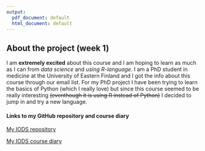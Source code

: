 ```yaml
---
output:
  pdf_document: default
  html_document: default
---
```

## About the project (week 1)

I am **extremely excited** about this course and I am hoping to learn as much as I can from *data science* and *using R-language*. I am a PhD student in medicine at the University of Eastern Finland and I got the info about this course through our email list. For my PhD project I have been trying to learn the basics of Python (which I really love) but since this course seemed to be really interesting ~~(eventhough it is using R instead of Python)~~ I decided to jump in and try a new language.

#### Links to my GitHub repository and course diary

[My IODS repository](https://github.com/jonnelintunen/IODS-project)

[My IODS course diary](https://jonnelintunen.github.io/IODS-project/)